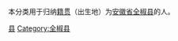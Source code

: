 {{Catnav|頁面分類|各種主題的頁面分類|依中国各省来作的分类|各地中国人|安徽人|滁州人}}
{{Catnav|頁面分類|人物|各國人物|中国人|各地中国人|安徽人|滁州人}}

本分类用于归纳[[籍贯|籍贯]]（出生地）为[[安徽省|安徽省]][[全椒县|全椒县]]的人。

[[Category:滁州人|县]]
[[Category:全椒县|Category:全椒县]]